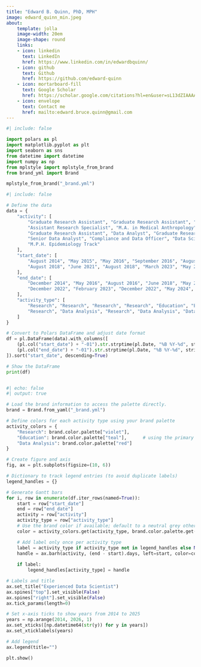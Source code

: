 ```yaml
---
title: "Edward B. Quinn, PhD, MPH"
image: edward_quinn_min.jpeg
about:
    template: jolla
    image-width: 20em
    image-shape: round
    links:
    - icon: linkedin
      text: LinkedIn
      href: https://www.linkedin.com/in/edwardbquinn/
    - icon: github
      text: Github
      href: https://github.com/edward-quinn
    - icon: mortarboard-fill
      text: Google Scholar
      href: https://scholar.google.com/citations?hl=en&user=sL13dZIAAAAJ&view_op=list_works&sortby=pubdate
    - icon: envelope
      text: Contact me
      href: mailto:edward.bruce.quinn@gmail.com
---
```




```python
#| include: false

import polars as pl
import matplotlib.pyplot as plt
import seaborn as sns
from datetime import datetime
import numpy as np
from mplstyle import mplstyle_from_brand
from brand_yml import Brand

mplstyle_from_brand("_brand.yml")

```


```python
#| include: false

# Define the data
data = {
    "activity": [
        "Graduate Research Assistant", "Graduate Research Assistant", "Human Biomarkers Researcher",
        "Assistant Research Specialist", "M.A. in Medical Anthropology", "Ph.D. in Biological Anthropology",
        "Graduate Research Assistant", "Data Analyst", "Graduate Research Assistant",
        "Senior Data Analyst", "Compliance and Data Officer", "Data Science Consultant",
        "M.P.H. Epidemiology Track"
    ],
    "start_date": [
        "August 2014", "May 2015", "May 2016", "September 2016", "August 2014", "August 2018",
        "August 2018", "June 2021", "August 2018", "March 2023", "May 2024", "May 2024", "August 2019"
    ],
    "end_date": [
        "December 2014", "May 2016", "August 2016", "June 2018", "May 2016", "December 2022",
        "December 2022", "February 2023", "December 2022", "May 2024", "April 2025", "August 2024", "December 2021"
    ],
    "activity_type": [
        "Research", "Research", "Research", "Research", "Education", "Education",
        "Research", "Data Analysis", "Research", "Data Analysis", "Data Analysis", "Data Analysis", "Education"
    ]
}

# Convert to Polars DataFrame and adjust date format
df = pl.DataFrame(data).with_columns([
    (pl.col("start_date") + "-01").str.strptime(pl.Date, "%B %Y-%d", strict=False),
    (pl.col("end_date") + "-01").str.strptime(pl.Date, "%B %Y-%d", strict=False)
]).sort("start_date", descending=True)

# Show the DataFrame
print(df)



```



```python
#| echo: false
#| output: true

# Load the brand information to access the palette directly.
brand = Brand.from_yaml("_brand.yml")

# Define colors for each activity type using your brand palette
activity_colors = {
    "Research": brand.color.palette["violet"],
    "Education": brand.color.palette["teal"],      # using the primary teal from your theme
    "Data Analysis": brand.color.palette["red"]
}

# Create figure and axis
fig, ax = plt.subplots(figsize=(10, 6))

# Dictionary to track legend entries (to avoid duplicate labels)
legend_handles = {}

# Generate Gantt bars
for i, row in enumerate(df.iter_rows(named=True)):
    start = row["start_date"]
    end = row["end_date"]
    activity = row["activity"]
    activity_type = row["activity_type"]
    # Use the brand color if available; default to a neutral grey otherwise.
    color = activity_colors.get(activity_type, brand.color.palette.get("grey", "gray"))

    # Add label only once per activity type
    label = activity_type if activity_type not in legend_handles else None
    handle = ax.barh(activity, (end - start).days, left=start, color=color, label=label)
    
    if label:
        legend_handles[activity_type] = handle

# Labels and title
ax.set_title("Experienced Data Scientist")
ax.spines["top"].set_visible(False)
ax.spines["right"].set_visible(False)
ax.tick_params(length=0)

# Set x-axis ticks to show years from 2014 to 2025
years = np.arange(2014, 2026, 1)
ax.set_xticks([np.datetime64(str(y)) for y in years])
ax.set_xticklabels(years)

# Add legend
ax.legend(title="")

plt.show()

```

